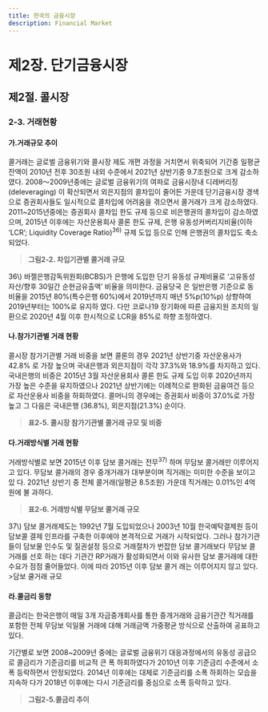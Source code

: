 ```yaml
---
title: 한국의 금융시장
description: Financial Market
---
```


# 제2장. 단기금융시장

## 제2절. 콜시장

### 2-3. 거래현황

#### 가.거래규모 추이

콜거래는 글로벌 금융위기와 콜시장 제도 개편 과정을 거치면서 위축되어 기간중 일평균 
잔액이 2010년 전후 30조원 내외 수준에서 2021년 상반기중 9.7조원으로 크게 감소하였다. 
2008〜2009년중에는 글로벌 금융위기의 여파로 금융시장내 디레버리징(deleveraging)
이 확산되면서 외은지점의 콜차입이 줄어든 가운데 단기금융시장 경색으로 증권회사들도 
일시적으로 콜차입에 어려움을 겪으면서 콜거래가 크게 감소하였다. 2011~2015년중에는 
증권회사 콜차입 한도 규제 등으로 비은행권의 콜차입이 감소하였으며, 2015년 이후에는 
자산운용회사 콜론 한도 규제, 은행 유동성커버리지비율(이하 ‘LCR’; Liquidity Coverage 
Ratio)$^{36)}$  규제 도입 등으로 인해 은행권의 콜차입도 축소되었다.

> __그림2-2. 차입기관별 콜거래 규모__

<GComment>
36\) 바젤은행감독위원회(BCBS)가 은행에 도입한 단기 유동성 규제비율로 ‘고유동성자산/향후 30일간 순현금유출액’ 비율을 의미한다. 금융당국
은 일반은행 기준으로 동 비율을 2015년 80%(특수은행 60%)에서 2019년까지 매년 5%p(10%p) 상향하여 2019년부터는 100%로 유지하
였다. 다만 코로나19 장기화에 따른 금융지원 조치의 일환으로 2020년 4월 이후 한시적으로 LCR을 85%로 하향 조정하였다. 
</GComment>

#### 나.참가기관별 거래 현황

콜시장 참가기관별 거래 비중을 보면 콜론의 경우 2021년 상반기중 자산운용사가 42.8%
로 가장 높으며 국내은행과 외은지점이 각각 37.3%와 18.9%를 차지하고 있다. 국내은행의 
비중은 2015년 3월 자산운용회사 콜론 한도 규제 도입 이후 2020년까지 가장 높은 수준을 
유지하였으나 2021년 상반기에는 이례적으로 완화된 금융여건 등으로 자산운용사 비중을 
하회하였다. 콜머니의 경우에는 증권회사 비중이 37.0%로 가장 높고 그 다음은 국내은행
(36.8%), 외은지점(21.3%) 순이다.

> __표2-5. 콜시장 참가기관별 콜거래 규모 및 비중__

#### 다.거래방식별 거래 현황

거래방식별로 보면 2015년 이후 담보 콜거래는 전무$^{37)}$ 하며 무담보 콜거래만 이루어지
고 있다. 무담보 콜거래의 경우 중개거래가 대부분이며 직거래는 미미한 수준을 보이고 있
다. 2021년 상반기 중 전체 콜거래(일평균 8.5조원) 가운데 직거래는 0.01%인 4억원에 불
과하다.

> __표2-6. 거래방식별 무담보 콜거래 규모__

<GComment>
37\) 담보 콜거래제도는 1992년 7월 도입되었으나 2003년 10월 한국예탁결제원 등이 담보콜 결제 인프라를 구축한 이후에야 본격적으로 
거래가 시작되었다. 그러나 참가기관들이 담보물 인수도 및 질권설정 등으로 거래절차가 번잡한 담보 콜거래보다 무담보 콜거래를 선호
하는 데다 기관간 RP거래가 활성화되면서 이와 유사한 담보 콜거래에 대한 수요가 점점 줄어들었다. 이에 따라 2015년 이후 담보 콜거
래는 이루어지지 않고 있다.
>담보 쿨거래 규모
</GComment>

#### 라.콜금리 동향

콜금리는 한국은행이 매일 3개 자금중개회사를 통한 중개거래와 금융기관간 직거래를 
포함한 전체 무담보 익일물 거래에 대해 거래금액 가중평균 방식으로 산출하여 공표하고 
있다. 

기간별로 보면 2008~2009년 중에는 글로벌 금융위기 대응과정에서의 유동성 공급으로 
콜금리가 기준금리를 비교적 큰 폭 하회하였다가 2010년 이후 기준금리 수준에서 소폭 등락하면서 안정되었다. 2014년 이후에는 대체로 기준금리를 소폭 하회하는 모습을 지속하
다가 2018년 이후에는 다시 기준금리를 중심으로 소폭 등락하고 있다.

> __그림2-5.콜금리 추이__
